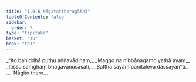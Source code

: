 ```yaml
---
title: "1.9.6 Nāgitattheragāthā"
tableOfContents: false
sidebar:
  order: 7
type: "tipitaka"
basket: "su"
book: "th1"
---
```



<DynamicBreadcrumb />

<Division number="86" book="th1">

<Paragraph number="193" type="verses" book="th1">
_“Ito bahiddhā puthu aññavādinaṃ,_  
_Maggo na nibbānagamo yathā ayaṃ;_  
_Itissu saṃghaṃ bhagavānusāsati,_  
_Satthā sayaṃ pāṇitaleva dassayan”ti._  


</Paragraph>
</Division>

<Paragraph number="194" type="center" book="th1">
…  Nāgito thero… .
</Paragraph>